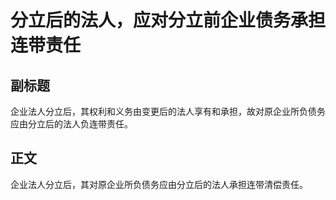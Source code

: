 # 分立后的法人，应对分立前企业债务承担连带责任
## 副标题
企业法人分立后，其权利和义务由变更后的法人享有和承担，故对原企业所负债务应由分立后的法人负连带责任。
## 正文
企业法人分立后，其对原企业所负债务应由分立后的法人承担连带清偿责任。